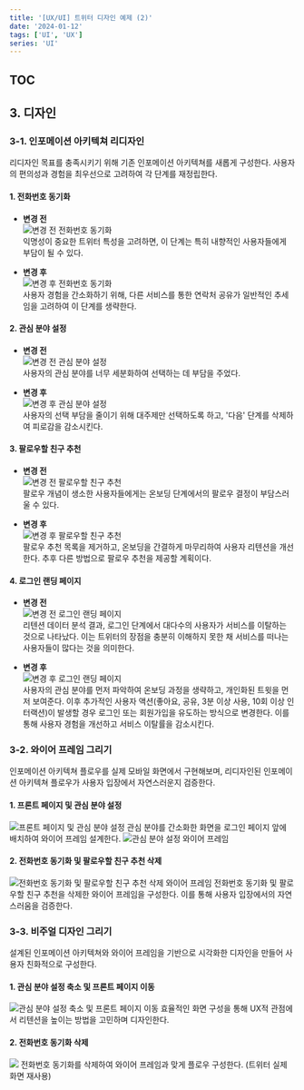 ```yaml
---
title: '[UX/UI] 트위터 디자인 예제 (2)'
date: '2024-01-12'
tags: ['UI', 'UX']
series: 'UI'
---
```


## TOC

## 3. 디자인

### 3-1. 인포메이션 아키텍쳐 리디자인

리디자인 목표를 충족시키기 위해 기존 인포메이션 아키텍쳐를 새롭게 구성한다. 사용자의 편의성과 경험을 최우선으로 고려하여 각 단계를 재정립한다.

#### 1. 전화번호 동기화

-   **변경 전**  
    ![변경 전 전화번호 동기화](https://velog.velcdn.com/images/keroeroe14/post/f17c806b-dc08-48d4-9566-1484b0606880/image.png)  
    익명성이 중요한 트위터 특성을 고려하면, 이 단계는 특히 내향적인 사용자들에게 부담이 될 수 있다.

-   **변경 후**  
    ![변경 후 전화번호 동기화](https://velog.velcdn.com/images/keroeroe14/post/9d35bed5-c15e-454d-9e45-c8ef54947b90/image.png)  
    사용자 경험을 간소화하기 위해, 다른 서비스를 통한 연락처 공유가 일반적인 추세임을 고려하여 이 단계를 생략한다.

#### 2. 관심 분야 설정

-   **변경 전**  
    ![변경 전 관심 분야 설정](https://velog.velcdn.com/images/keroeroe14/post/1efe6190-87e9-49ca-9ca8-8b4c2f524e43/image.png)  
    사용자의 관심 분야를 너무 세분화하여 선택하는 데 부담을 주었다.

-   **변경 후**  
    ![변경 후 관심 분야 설정](https://velog.velcdn.com/images/keroeroe14/post/26d95802-c15b-4d93-be3b-9aa1ec01f157/image.png)  
    사용자의 선택 부담을 줄이기 위해 대주제만 선택하도록 하고, '다음' 단계를 삭제하여 피로감을 감소시킨다.

#### 3. 팔로우할 친구 추천

-   **변경 전**  
    ![변경 전 팔로우할 친구 추천](https://velog.velcdn.com/images/keroeroe14/post/fefd850d-1f87-4d9d-adf1-9b5941c0fd55/image.png)  
    팔로우 개념이 생소한 사용자들에게는 온보딩 단계에서의 팔로우 결정이 부담스러울 수 있다.

-   **변경 후**  
    ![변경 후 팔로우할 친구 추천](https://velog.velcdn.com/images/keroeroe14/post/6a92147a-78c0-4a63-a042-ec8aa6dfe537/image.png)  
    팔로우 추천 목록을 제거하고, 온보딩을 간결하게 마무리하여 사용자 리텐션을 개선한다. 추후 다른 방법으로 팔로우 추천을 제공할 계획이다.

#### 4. 로그인 랜딩 페이지

-   **변경 전**  
     ![변경 전 로그인 랜딩 페이지](https://velog.velcdn.com/images/keroeroe14/post/dc16ee60-afcf-4848-8d97-9bddd4c42738/image.png)  
     리텐션 데이터 분석 결과, 로그인 단계에서 대다수의 사용자가 서비스를 이탈하는 것으로 나타났다.
    이는 트위터의 장점을 충분히 이해하지 못한 채 서비스를 떠나는 사용자들이 많다는 것을 의미한다.

-   **변경 후**  
     ![변경 후 로그인 랜딩 페이지](https://velog.velcdn.com/images/keroeroe14/post/b177d8c2-a146-4b7f-8bfb-4a6026af7eb1/image.png)  
     사용자의 관심 분야를 먼저 파악하여 온보딩 과정을 생략하고, 개인화된 트윗을 먼저 보여준다.
    이후 추가적인 사용자 액션(좋아요, 공유, 3분 이상 사용, 10회 이상 인터랙션)이 발생할 경우 로그인 또는 회원가입을 유도하는 방식으로 변경한다.
    이를 통해 사용자 경험을 개선하고 서비스 이탈률을 감소시킨다.

### 3-2. 와이어 프레임 그리기

인포메이션 아키텍쳐 플로우를 실제 모바일 화면에서 구현해보며, 리디자인된 인포메이션 아키텍쳐 플로우가 사용자 입장에서 자연스러운지 검증한다.

#### 1. 프론트 페이지 및 관심 분야 설정

![프론트 페이지 및 관심 분야 설정](https://velog.velcdn.com/images/keroeroe14/post/a226a3cd-440f-41a1-9523-270d8db8ccfa/image.png)
관심 분야를 간소화한 화면을 로그인 페이지 앞에 배치하여 와이어 프레임 설계한다.
![관심 분야 설정 와이어 프레임](https://velog.velcdn.com/images/keroeroe14/post/958977ea-c072-4be8-a527-daa362a3cae7/image.png)

#### 2. 전화번호 동기화 및 팔로우할 친구 추천 삭제

![전화번호 동기화 및 팔로우할 친구 추천 삭제 와이어 프레임](https://velog.velcdn.com/images/keroeroe14/post/5618570f-82f7-45f8-b7bb-18ac8ad083b4/image.png)
전화번호 동기화 및 팔로우할 친구 추천을 삭제한 와이어 프레임을 구성한다.
이를 통해 사용자 입장에서의 자연스러움을 검증한다.

### 3-3. 비주얼 디자인 그리기

설계된 인포메이션 아키텍쳐와 와이어 프레임을 기반으로 시각화한 디자인을 만들어 사용자 친화적으로 구성한다.

#### 1. 관심 분야 설정 축소 및 프론트 페이지 이동

![관심 분야 설정 축소 및 프론트 페이지 이동](https://velog.velcdn.com/images/keroeroe14/post/c59d590a-f3a4-4868-b60f-7844d6be191a/image.png)
효율적인 화면 구성을 통해 UX적 관점에서 리텐션을 높이는 방법을 고민하며 디자인한다.

#### 2. 전화번호 동기화 삭제

![](https://velog.velcdn.com/images/keroeroe14/post/828ff4db-4639-4d41-8f76-ef6e157a7bc9/image.png)
전화번호 동기화를 삭제하여 와이어 프레임과 맞게 플로우 구성한다. (트위터 실제 화면 재사용)
